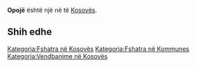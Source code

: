 {{Fshat në 
 | Emri                = Opojë
 | EmriAlt                = 
 | NAME_SHORT_FORM=      
 | NAME_GENERIC=      
 | NAME_SORT_NAME_RO=      OPOJE
 | FULL_NAME_RO = Opojë
 | FULL_NAME_ND_RO=Opoje
 | SORT_NAME_RG=OPOJE
 | FULL_NAME_RG=Opojë
 | FULL_NAME_ND_RG=Opoje
 | SRP_NAME_SHORT_FORM=      
 | SRP_NAME_GENERIC=      
 | SRP_NAME_SORT_NAME_RO=      
 | SRP_FULL_NAME_RO = 
 | SRP_FULL_NAME_ND_RO=
 | SRP_SORT_NAME_RG=
 | SRP_FULL_NAME_RG=
 | SRP_FULL_NAME_ND_RG=
 | Emri (Rasa dhanore) = 
 | Figura              = 
 | Shteti              = Kosovo
 | Komuna              = 
 | Kodi postar         = 
 | Sipërfaqja          = 

 | Popullsia           = 

 | Regj. i popullsisë  = 
 | Dend. e popullsisë  = 
 | Faqja zyrtare       = 
 <!--- Koordinatat ----> 
 | Gjerësia            = 42.113889
 | Gjatësia            = 20.691389
 | Lartësia            = 
}}
'''Opojë''' është një [[]] në [[]] të [[Kosovës]].

<!-- == Gjeografia == -->
<!-- == Historia == -->
<!-- == Demografia == -->
== Shih edhe ==
{{Komuna }}
{{Kosovo-Administrata-Cung}}

[[Kategoria:Fshatra në Kosovës]]
[[Kategoria:Fshatra në Kommunes ]]
[[Kategoria:Vendbanime në Kosovës]]